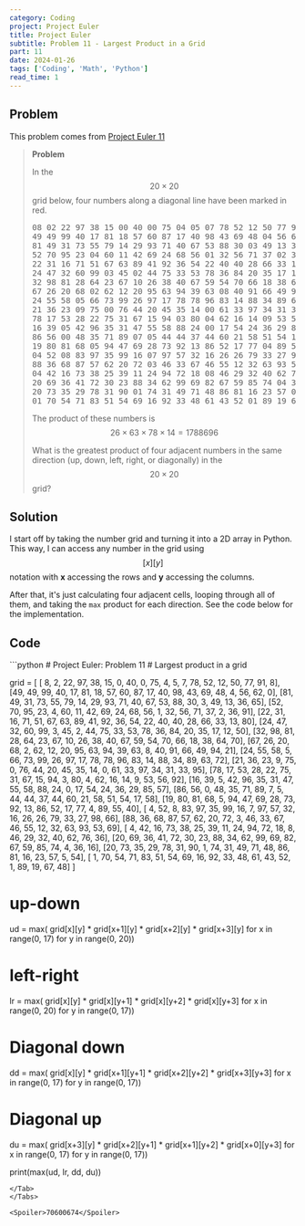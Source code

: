 ```yaml
---
category: Coding
project: Project Euler
title: Project Euler
subtitle: Problem 11 - Largest Product in a Grid
part: 11
date: 2024-01-26
tags: ['Coding', 'Math', 'Python']
read_time: 1
---
```


## Problem

This problem comes from [Project Euler 11](https://projecteuler.net/problem=11)

<div class="max-md:hidden">

> **Problem**
> 
> In the $$ 20 \times 20$$ grid below, four numbers along a diagonal line have been marked in red.
> <pre>
> 08 02 22 97 38 15 00 40 00 75 04 05 07 78 52 12 50 77 91 08
> 49 49 99 40 17 81 18 57 60 87 17 40 98 43 69 48 04 56 62 00
> 81 49 31 73 55 79 14 29 93 71 40 67 53 88 30 03 49 13 36 65
> 52 70 95 23 04 60 11 42 69 24 68 56 01 32 56 71 37 02 36 91
> 22 31 16 71 51 67 63 89 41 92 36 54 22 40 40 28 66 33 13 80
> 24 47 32 60 99 03 45 02 44 75 33 53 78 36 84 20 35 17 12 50
> 32 98 81 28 64 23 67 10 <span class="text-red-500">26</span> 38 40 67 59 54 70 66 18 38 64 70
> 67 26 20 68 02 62 12 20 95 <span class="text-red-500">63</span> 94 39 63 08 40 91 66 49 94 21
> 24 55 58 05 66 73 99 26 97 17 <span class="text-red-500">78</span> 78 96 83 14 88 34 89 63 72
> 21 36 23 09 75 00 76 44 20 45 35 <span class="text-red-500">14</span> 00 61 33 97 34 31 33 95
> 78 17 53 28 22 75 31 67 15 94 03 80 04 62 16 14 09 53 56 92
> 16 39 05 42 96 35 31 47 55 58 88 24 00 17 54 24 36 29 85 57
> 86 56 00 48 35 71 89 07 05 44 44 37 44 60 21 58 51 54 17 58
> 19 80 81 68 05 94 47 69 28 73 92 13 86 52 17 77 04 89 55 40
> 04 52 08 83 97 35 99 16 07 97 57 32 16 26 26 79 33 27 98 66
> 88 36 68 87 57 62 20 72 03 46 33 67 46 55 12 32 63 93 53 69
> 04 42 16 73 38 25 39 11 24 94 72 18 08 46 29 32 40 62 76 36
> 20 69 36 41 72 30 23 88 34 62 99 69 82 67 59 85 74 04 36 16
> 20 73 35 29 78 31 90 01 74 31 49 71 48 86 81 16 23 57 05 54
> 01 70 54 71 83 51 54 69 16 92 33 48 61 43 52 01 89 19 67 48
> </pre>
> The product of these numbers is $$ 26 \times 63 \times 78 \times 14 = 1788696$$ 
> 
> What is the greatest product of four adjacent numbers in the same direction (up, down, left, right, or diagonally) in the $$ 20 \times 20$$ grid?

</div>

## Solution

I start off by taking the number grid and turning it into a 2D array in Python. 
This way, I can access any number in the grid using $$ [x][y] $$ notation with **x** accessing the rows and **y** accessing the columns.

After that, it's just calculating four adjacent cells, looping through all of them, and taking the `max` product for each direction. See the code below for the implementation.

## Code

<Tabs>
<Tab name="problem11.py" checked="checked">
```python
# Project Euler: Problem 11
# Largest product in a grid

grid = [
    [ 8,  2, 22, 97, 38, 15,  0, 40,  0, 75,  4,  5,  7, 78, 52, 12, 50, 77, 91,  8],
    [49, 49, 99, 40, 17, 81, 18, 57, 60, 87, 17, 40, 98, 43, 69, 48,  4, 56, 62,  0],
    [81, 49, 31, 73, 55, 79, 14, 29, 93, 71, 40, 67, 53, 88, 30,  3, 49, 13, 36, 65],
    [52, 70, 95, 23,  4, 60, 11, 42, 69, 24, 68, 56,  1, 32, 56, 71, 37,  2, 36, 91],
    [22, 31, 16, 71, 51, 67, 63, 89, 41, 92, 36, 54, 22, 40, 40, 28, 66, 33, 13, 80],
    [24, 47, 32, 60, 99,  3, 45,  2, 44, 75, 33, 53, 78, 36, 84, 20, 35, 17, 12, 50],
    [32, 98, 81, 28, 64, 23, 67, 10, 26, 38, 40, 67, 59, 54, 70, 66, 18, 38, 64, 70],
    [67, 26, 20, 68,  2, 62, 12, 20, 95, 63, 94, 39, 63,  8, 40, 91, 66, 49, 94, 21],
    [24, 55, 58,  5, 66, 73, 99, 26, 97, 17, 78, 78, 96, 83, 14, 88, 34, 89, 63, 72],
    [21, 36, 23,  9, 75,  0, 76, 44, 20, 45, 35, 14,  0, 61, 33, 97, 34, 31, 33, 95],
    [78, 17, 53, 28, 22, 75, 31, 67, 15, 94,  3, 80,  4, 62, 16, 14,  9, 53, 56, 92],
    [16, 39,  5, 42, 96, 35, 31, 47, 55, 58, 88, 24,  0, 17, 54, 24, 36, 29, 85, 57],
    [86, 56,  0, 48, 35, 71, 89,  7,  5, 44, 44, 37, 44, 60, 21, 58, 51, 54, 17, 58],
    [19, 80, 81, 68,  5, 94, 47, 69, 28, 73, 92, 13, 86, 52, 17, 77,  4, 89, 55, 40],
    [ 4, 52,  8, 83, 97, 35, 99, 16,  7, 97, 57, 32, 16, 26, 26, 79, 33, 27, 98, 66],
    [88, 36, 68, 87, 57, 62, 20, 72,  3, 46, 33, 67, 46, 55, 12, 32, 63, 93, 53, 69],
    [ 4, 42, 16, 73, 38, 25, 39, 11, 24, 94, 72, 18,  8, 46, 29, 32, 40, 62, 76, 36],
    [20, 69, 36, 41, 72, 30, 23, 88, 34, 62, 99, 69, 82, 67, 59, 85, 74,  4, 36, 16],
    [20, 73, 35, 29, 78, 31, 90,  1, 74, 31, 49, 71, 48, 86, 81, 16, 23, 57,  5, 54],
    [ 1, 70, 54, 71, 83, 51, 54, 69, 16, 92, 33, 48, 61, 43, 52,  1, 89, 19, 67, 48]
]

# up-down
ud = max(
    grid[x][y] *
    grid[x+1][y] *
    grid[x+2][y] *
    grid[x+3][y]
    for x in range(0, 17)
    for y in range(0, 20))

# left-right
lr = max(
    grid[x][y] *
    grid[x][y+1] *
    grid[x][y+2] *
    grid[x][y+3]
    for x in range(0, 20)
    for y in range(0, 17))


# Diagonal down
dd = max(
    grid[x][y] *
    grid[x+1][y+1] *
    grid[x+2][y+2] *
    grid[x+3][y+3]
    for x in range(0, 17)
    for y in range(0, 17))

# Diagonal up
du = max(
    grid[x+3][y] *
    grid[x+2][y+1] *
    grid[x+1][y+2] *
    grid[x+0][y+3]
    for x in range(0, 17)
    for y in range(0, 17))

print(max(ud, lr, dd, du))
```
</Tab>
</Tabs>

<Spoiler>70600674</Spoiler>
